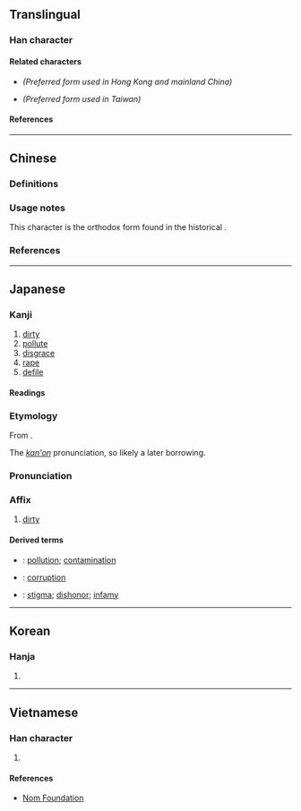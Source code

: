{{also|污|汙}}
{{character info/new}}
==Translingual==

===Han character===
{{Han char|rn=85|rad=水|as=03|sn=6|four=31127|canj=EMJS|ids=⿰氵亐}}

====Related characters====
* {{l|mul|[[污]]}} ''(Preferred form used in Hong Kong and mainland China)''
* {{l|mul|[[汙]]}} ''(Preferred form used in Taiwan)''

====References====
{{Han ref|kx=0605.150|dkj=17133|dj=0999.060|hdz=31551.020|uh=6C5A}}

----

==Chinese==

===Definitions===
{{zh-see|污}}

===Usage notes===
This character is the orthodox form found in the historical {{w|Kangxi Dictionary}}.

===References===
{{R:twedu|B02012-002#37}}

----

==Japanese==

===Kanji===
{{ja-kanji|grade=c|rs=水03}}

# [[dirty]]
# [[pollute]]
# [[disgrace]]
# [[rape]]
# [[defile]]

====Readings====
{{ja-readings
|goon=う
|kanon=お<を
|kun=けが-す, けが-れる, よご-す, きたな-い, よご-れる, けが-らわし.い
}}

===Etymology===
{{ja-kanjitab|お|yomi=kanon}}
From {{der|ja|ltc|sort=お|污|tr=ʔuoH}}.

The ''[[漢音#Japanese|kan'on]]'' pronunciation, so likely a later borrowing.

===Pronunciation===
{{ja-pron|お|y=kanon}}

===Affix===
{{ja-pos|affix|お|hhira=を}}

# [[dirty]]

====Derived terms====
{{der-top}}
* {{ja-r|汚%染|お%せん}}: [[pollution]]; [[contamination]]
* {{ja-r|汚%職|お%しょく}}: {{lb|ja|politics}} [[corruption]]
* {{ja-r|汚%名|お%めい}}: [[stigma]]; [[dishonor]]; [[infamy]]
{{der-bottom}}

----

==Korean==

===Hanja===
{{ko-hanja|hangeul=오|eumhun=|rv=o|mr=o|y=o}}

# {{defn|lang=ko|sort=水03}}

----

==Vietnamese==

===Han character===
{{vi-hantu|rs=水03|[[ô]], [[ố]]}}

# {{defn|lang=vi|sort=水03}}

====References====
* [http://nomfoundation.org/common/nom_details.php?codepoint=6C5A Nom Foundation]